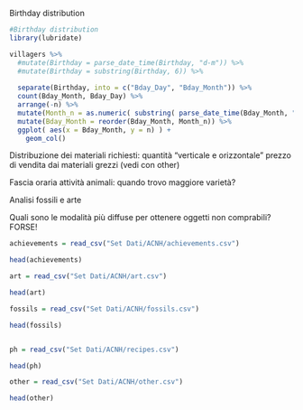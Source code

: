 



Birthday distribution

```{r}
#Birthday distribution
library(lubridate)

villagers %>%
  #mutate(Birthday = parse_date_time(Birthday, "d-m")) %>%
  #mutate(Birthday = substring(Birthday, 6)) %>%
  
  separate(Birthday, into = c("Bday_Day", "Bday_Month")) %>%
  count(Bday_Month, Bday_Day) %>%
  arrange(-n) %>%
  mutate(Month_n = as.numeric( substring( parse_date_time(Bday_Month, "m"), 6, 7) ) ) %>%
  mutate(Bday_Month = reorder(Bday_Month, Month_n)) %>%
  ggplot( aes(x = Bday_Month, y = n) ) +
    geom_col()
```

Distribuzione dei materiali richiesti: quantità "verticale e orizzontale" prezzo di vendita dai materiali grezzi (vedi con other)

Fascia oraria attività animali: quando trovo maggiore varietà?

Analisi fossili e arte


Quali sono le modalità più diffuse per ottenere oggetti non comprabili? FORSE!

```{r}
achievements = read_csv("Set Dati/ACNH/achievements.csv")

head(achievements)

art = read_csv("Set Dati/ACNH/art.csv")

head(art)

fossils = read_csv("Set Dati/ACNH/fossils.csv")

head(fossils)


ph = read_csv("Set Dati/ACNH/recipes.csv")

head(ph)

other = read_csv("Set Dati/ACNH/other.csv")

head(other)
```




